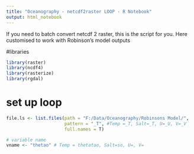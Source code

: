 ```yaml
---
title: "Oceanography - netcdf2raster LOOP - R Notebook"
output: html_notebook
---
```


If you need to batch convert netcdf 2 raster, this is the script for you. Here customised to work with Robinson's model outputs

#libraries

```r
library(raster)
library(ncdf4)
library(rasterize)
library(rgdal)
```
# set up loop

```r
file.ls <- list.files(path = "F:/Data/Oceanography/Robinsons Model/",
                      pattern = "_T", #Temp =_T, Salt=_T, U=_U, V=_V
                      full.names = T)

# variable name
vname <- "thetao" # Temp = thetatao, Salt=so, U=, V=

```

